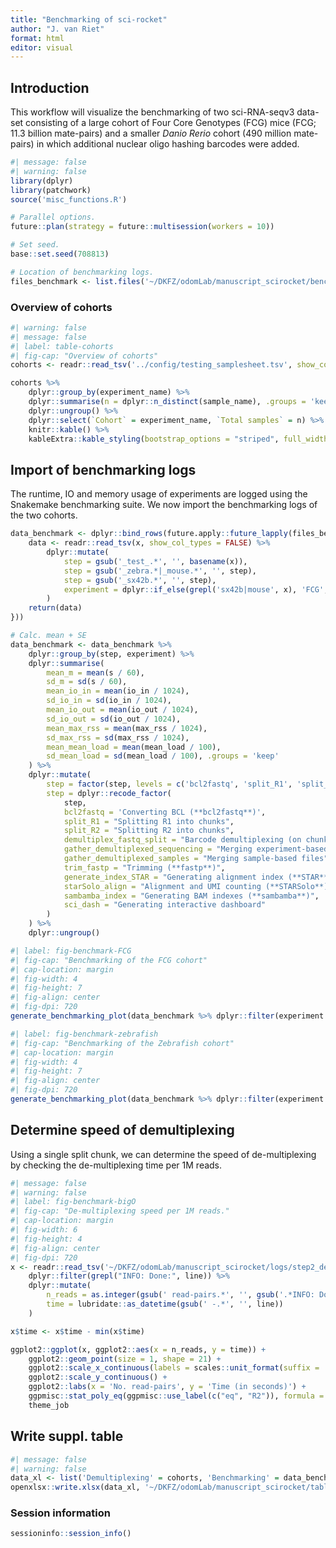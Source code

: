 ```yaml
---
title: "Benchmarking of sci-rocket"
author: "J. van Riet"
format: html
editor: visual
---
```


## Introduction

This workflow will visualize the benchmarking of two sci-RNA-seqv3 data-set consisting of a large cohort of Four Core Genotypes (FCG) mice (FCG; 11.3 billion mate-pairs) and a smaller *Danio Rerio* cohort (490 million mate-pairs) in which additional nuclear oligo hashing barcodes were added.

```r
#| message: false
#| warning: false
library(dplyr)
library(patchwork)
source('misc_functions.R')

# Parallel options.
future::plan(strategy = future::multisession(workers = 10))

# Set seed.
base::set.seed(708813)

# Location of benchmarking logs.
files_benchmark <- list.files('~/DKFZ/odomLab/manuscript_scirocket/benchmarks/', full.names = T)
```

### Overview of cohorts

```r
#| warning: false
#| message: false
#| label: table-cohorts
#| fig-cap: "Overview of cohorts"
cohorts <- readr::read_tsv('../config/testing_samplesheet.tsv', show_col_types = FALSE)

cohorts %>% 
    dplyr::group_by(experiment_name) %>% 
    dplyr::summarise(n = dplyr::n_distinct(sample_name), .groups = 'keep') %>% 
    dplyr::ungroup() %>% 
    dplyr::select(`Cohort` = experiment_name, `Total samples` = n) %>% 
    knitr::kable() %>% 
    kableExtra::kable_styling(bootstrap_options = "striped", full_width = FALSE)
```

## Import of benchmarking logs

The runtime, IO and memory usage of experiments are logged using the Snakemake benchmarking suite. We now import the benchmarking logs of the two cohorts.

```r
data_benchmark <- dplyr::bind_rows(future.apply::future_lapply(files_benchmark, function(x){
    data <- readr::read_tsv(x, show_col_types = FALSE) %>%
        dplyr::mutate(
            step = gsub('_test_.*', '', basename(x)),
            step = gsub('_zebra.*|_mouse.*', '', step),
            step = gsub('_sx42b.*', '', step),
            experiment = dplyr::if_else(grepl('sx42b|mouse', x), 'FCG', 'Zebrafish (Hashing)')
        )
    return(data)
}))

# Calc. mean + SE
data_benchmark <- data_benchmark %>%
    dplyr::group_by(step, experiment) %>%
    dplyr::summarise(
        mean_m = mean(s / 60),
        sd_m = sd(s / 60),
        mean_io_in = mean(io_in / 1024),
        sd_io_in = sd(io_in / 1024),
        mean_io_out = mean(io_out / 1024),
        sd_io_out = sd(io_out / 1024),
        mean_max_rss = mean(max_rss / 1024),
        sd_max_rss = sd(max_rss / 1024),
        mean_mean_load = mean(mean_load / 100),
        sd_mean_load = sd(mean_load / 100), .groups = 'keep'
    ) %>% 
    dplyr::mutate(
        step = factor(step, levels = c('bcl2fastq', 'split_R1', 'split_R2', 'demultiplex_fastq_split', 'gather_demultiplexed_sequencing', 'gather_demultiplexed_samples', 'trim_fastp', 'generate_index_STAR', 'starSolo_align', 'sambamba_index', 'sci_dash')),
        step = dplyr::recode_factor(
            step,
            bcl2fastq = 'Converting BCL (**bcl2fastq**)',
            split_R1 = "Splitting R1 into chunks",
            split_R2 = "Splitting R2 into chunks",
            demultiplex_fastq_split = "Barcode demultiplexing (on chunks)",
            gather_demultiplexed_sequencing = "Merging experiment-based files",
            gather_demultiplexed_samples = "Merging sample-based files",
            trim_fastp = "Trimming (**fastp**)",
            generate_index_STAR = "Generating alignment index (**STAR**)",
            starSolo_align = "Alignment and UMI counting (**STARSolo**)",
            sambamba_index = "Generating BAM indexes (**sambamba**)",
            sci_dash = "Generating interactive dashboard"
        )
    ) %>% 
    dplyr::ungroup()
```

```r
#| label: fig-benchmark-FCG
#| fig-cap: "Benchmarking of the FCG cohort"
#| cap-location: margin
#| fig-width: 4
#| fig-height: 7
#| fig-align: center
#| fig-dpi: 720
generate_benchmarking_plot(data_benchmark %>% dplyr::filter(experiment == 'FCG'))
```

```r
#| label: fig-benchmark-zebrafish
#| fig-cap: "Benchmarking of the Zebrafish cohort"
#| cap-location: margin
#| fig-width: 4
#| fig-height: 7
#| fig-align: center
#| fig-dpi: 720
generate_benchmarking_plot(data_benchmark %>% dplyr::filter(experiment != 'FCG'), ylimits_runtime = c(0, 45), nudge_runtime = 2.5, nudge_io = 2.5, ylimits_maxio_read = c(0,100), ylimits_maxio_write = c(0, 100))
```

## Determine speed of demultiplexing

Using a single split chunk, we can determine the speed of de-multiplexing by checking the de-multiplexing time per 1M reads.

```r
#| message: false
#| warning: false
#| label: fig-benchmark-bigO
#| fig-cap: "De-multiplexing speed per 1M reads."
#| cap-location: margin
#| fig-width: 6
#| fig-height: 4
#| fig-align: center
#| fig-dpi: 720
x <- readr::read_tsv('~/DKFZ/odomLab/manuscript_scirocket/logs/step2_demultiplexing_reads/demultiplex_fastq_split_sx42b_1-of-25.log', col_names = 'line', show_col_types = FALSE) %>%
    dplyr::filter(grepl("INFO: Done:", line)) %>%
    dplyr::mutate(
        n_reads = as.integer(gsub(' read-pairs.*', '', gsub('.*INFO: Done: ', '', line))),
        time = lubridate::as_datetime(gsub(' -.*', '', line))
    )

x$time <- x$time - min(x$time)

ggplot2::ggplot(x, ggplot2::aes(x = n_reads, y = time)) +
    ggplot2::geom_point(size = 1, shape = 21) +
    ggplot2::scale_x_continuous(labels = scales::unit_format(suffix = ' million', scale = 0.000001)) +
    ggplot2::scale_y_continuous() +
    ggplot2::labs(x = 'No. read-pairs', y = 'Time (in seconds)') +
    ggpmisc::stat_poly_eq(ggpmisc::use_label(c("eq", "R2")), formula = x~y, method = 'lm') +
    theme_job
```

## Write suppl. table

```r
#| message: false
#| warning: false
data_xl <- list('Demultiplexing' = cohorts, 'Benchmarking' = data_benchmark)
openxlsx::write.xlsx(data_xl, '~/DKFZ/odomLab/manuscript_scirocket/tables/SupplTable1.xlsx', asTable = TRUE)
```

### Session information

```r
sessioninfo::session_info()
```
